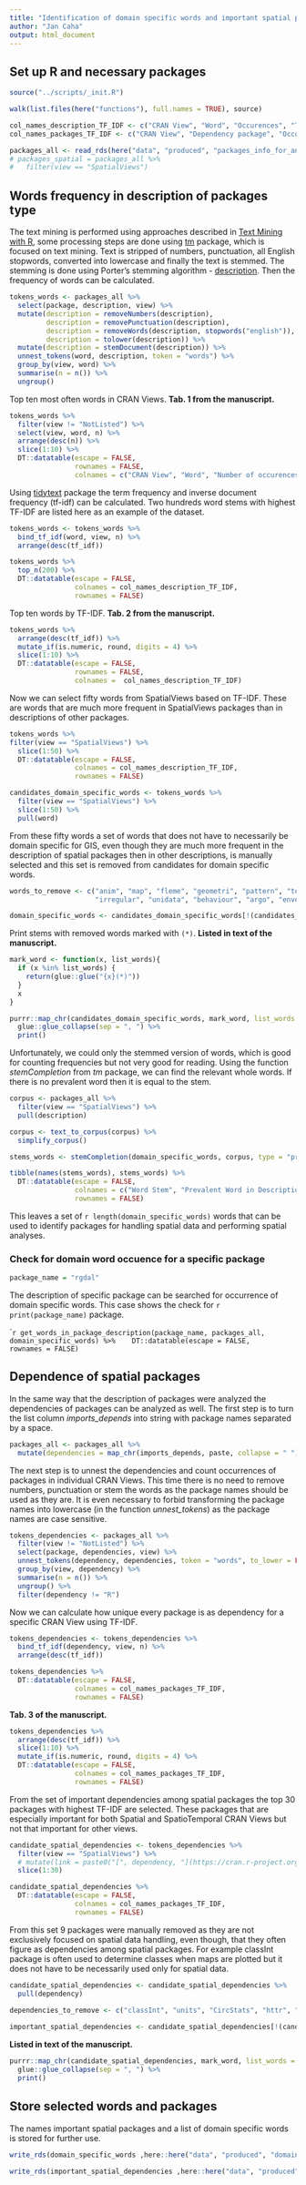 ```yaml
---
title: "Identification of domain specific words and important spatial packages used as dependece"
author: "Jan Caha"
output: html_document
---
```


<link rel="stylesheet" type="text/css" href="https://cdn.datatables.net/1.10.5/css/jquery.dataTables.min.css">
<script src="https://code.jquery.com/jquery-2.1.2.min.js"></script>
<script src="https://cdn.datatables.net/1.10.5/js/jquery.dataTables.min.js"></script>

<script type="text/javascript">
         $(document).ready(function() {
             $("table").DataTable();
         } );
</script>


## Set up R and necessary packages

```r
source("../scripts/_init.R")

walk(list.files(here("functions"), full.names = TRUE), source)

col_names_description_TF_IDF <- c("CRAN View", "Word", "Occurences", "TF", "IDF", "TF-IDF")
col_names_packages_TF_IDF <- c("CRAN View", "Dependency package", "Occurences", "TF", "IDF", "TF-IDF")

packages_all <- read_rds(here("data", "produced", "packages_info_for_analysis.Rdata"))
# packages_spatial = packages_all %>% 
#   filter(view == "SpatialViews")
```

## Words frequency in description of packages type

The text mining is performed using approaches described in [Text Mining with R](https://www.tidytextmining.com/), some processing steps are done using [tm](https://cran.r-project.org/web/packages/tm/index.html) package, which is focused on text mining. Text is stripped of numbers, punctuation, all English stopwords, converted into lowercase and finally the text is stemmed. The stemming is done using Porter's stemming algorithm - [description](http://snowball.tartarus.org/algorithms/porter/stemmer.html). Then the frequency of words can be calculated.

```r
tokens_words <- packages_all %>% 
  select(package, description, view) %>% 
  mutate(description = removeNumbers(description),
         description = removePunctuation(description),
         description = removeWords(description, stopwords("english")),
         description = tolower(description)) %>% 
  mutate(description = stemDocument(description)) %>% 
  unnest_tokens(word, description, token = "words") %>%
  group_by(view, word) %>% 
  summarise(n = n()) %>% 
  ungroup()
```

Top ten most often words in CRAN Views. **Tab. 1 from the manuscript.**

```r
tokens_words %>%
  filter(view != "NotListed") %>% 
  select(view, word, n) %>% 
  arrange(desc(n)) %>% 
  slice(1:10) %>% 
  DT::datatable(escape = FALSE,
                rownames = FALSE,
                colnames = c("CRAN View", "Word", "Number of occurences"))
```

Using [tidytext](https://CRAN.R-project.org/package=tidytext) package the term frequency and inverse document frequency (tf-idf) can be calculated. Two hundreds word stems with highest TF-IDF are listed here as an example of the dataset.

```r
tokens_words <- tokens_words %>% 
  bind_tf_idf(word, view, n) %>% 
  arrange(desc(tf_idf))

tokens_words %>% 
  top_n(200) %>% 
  DT::datatable(escape = FALSE,
                colnames = col_names_description_TF_IDF,
                rownames = FALSE)
```

Top ten words by TF-IDF. **Tab. 2 from the manuscript.**

```r
tokens_words %>% 
  arrange(desc(tf_idf)) %>% 
  mutate_if(is.numeric, round, digits = 4) %>% 
  slice(1:10) %>% 
  DT::datatable(escape = FALSE,
                rownames = FALSE,
                colnames =  col_names_description_TF_IDF)
```

Now we can select fifty words from SpatialViews based on TF-IDF. These are words that are much more frequent in SpatialViews packages than in descriptions of other packages.

```r
tokens_words %>% 
filter(view == "SpatialViews") %>% 
  slice(1:50) %>% 
  DT::datatable(escape = FALSE,
                colnames = col_names_description_TF_IDF,
                rownames = FALSE)

candidates_domain_specific_words <- tokens_words %>% 
  filter(view == "SpatialViews") %>% 
  slice(1:50) %>% 
  pull(word)
```

From these fifty words a set of words that does not have to necessarily be domain specific for GIS, even though they are much more frequent in the description of spatial packages then in other descriptions, is manually selected and this set is removed from candidates for domain specific words.

```r
words_to_remove <- c("anim", "map", "fleme", "geometri", "pattern", "tessel", "postgresql", "interpol",
                     "irregular", "unidata", "behaviour", "argo", "envelop", "acoust")

domain_specific_words <- candidates_domain_specific_words[!(candidates_domain_specific_words %in% words_to_remove)]
```

Print stems with removed words marked with `(*)`. **Listed in text of the manuscript.**

```r
mark_word <- function(x, list_words){
  if (x %in% list_words) {
    return(glue::glue("{x}(*)"))
  }
  x
}

purrr::map_chr(candidates_domain_specific_words, mark_word, list_words = words_to_remove) %>% 
  glue::glue_collapse(sep = ", ") %>% 
  print()
```


Unfortunately, we could only the stemmed version of words, which is good for counting frequencies but not very good for reading. Using the function *stemCompletion* from *tm* package, we can find the relevant whole words. If there is no prevalent word then it is equal to the stem.

```r
corpus <- packages_all %>% 
  filter(view == "SpatialViews") %>% 
  pull(description)

corpus <- text_to_corpus(corpus) %>% 
  simplify_corpus()

stems_words <- stemCompletion(domain_specific_words, corpus, type = "prevalent")

tibble(names(stems_words), stems_words) %>% 
  DT::datatable(escape = FALSE,
                colnames = c("Word Stem", "Prevalent Word in Descriptions of Packages"),
                rownames = FALSE)
```

This leaves a set of `r length(domain_specific_words)` words that can be used to identify packages for handling spatial data and performing spatial analyses.

### Check for domain word occuence for a specific package

```r
package_name = "rgdal"
```


The description of specific package can be searched for occurrence of domain specific words. This case shows the check for `r print(package_name)` package.

````r
get_words_in_package_description(package_name, packages_all, domain_specific_words) %>% 
  DT::datatable(escape = FALSE,
                rownames = FALSE)
```

## Dependence of spatial packages

In the same way that the description of packages were analyzed the dependencies of packages can be analyzed as well. The first step is to turn the list column *imports_depends* into string with package names separated by a space.

```r
packages_all <- packages_all %>% 
  mutate(dependencies = map_chr(imports_depends, paste, collapse = " "))
```

The next step is to unnest the dependencies and count occurrences of packages in individual CRAN Views. This time there is no need to remove numbers, punctuation or stem the words as the package names should be used as they are. It is even necessary to forbid transforming the package names into lowercase (in the function *unnest_tokens*) as the package names are case sensitive.

```r
tokens_dependencies <- packages_all %>% 
  filter(view != "NotListed") %>% 
  select(package, dependencies, view) %>% 
  unnest_tokens(dependency, dependencies, token = "words", to_lower = FALSE) %>%
  group_by(view, dependency) %>% 
  summarise(n = n()) %>% 
  ungroup() %>% 
  filter(dependency != "R")
```

Now we can calculate how unique every package is as dependency for a specific CRAN View using TF-IDF.

```r
tokens_dependencies <- tokens_dependencies %>% 
  bind_tf_idf(dependency, view, n) %>% 
  arrange(desc(tf_idf))

tokens_dependencies %>% 
  DT::datatable(escape = FALSE,
                colnames = col_names_packages_TF_IDF,
                rownames = FALSE)
```


**Tab. 3 of the manuscript.**

```r
tokens_dependencies %>% 
  arrange(desc(tf_idf)) %>% 
  slice(1:10) %>% 
  mutate_if(is.numeric, round, digits = 4) %>% 
  DT::datatable(escape = FALSE,
                colnames = col_names_packages_TF_IDF,
                rownames = FALSE)
```

From the set of important dependencies among spatial packages the top 30 packages with highest TF-IDF are selected. These packages that are especially important for both Spatial and SpatioTemporal CRAN Views but not that important for other views.

```r
candidate_spatial_dependencies <- tokens_dependencies %>% 
  filter(view == "SpatialViews") %>% 
  # mutate(link = paste0("[", dependency, "](https://cran.r-project.org/web/packages/", dependency, "/index.html)")) %>% 
  slice(1:30)

candidate_spatial_dependencies %>% 
  DT::datatable(escape = FALSE,
                colnames = col_names_packages_TF_IDF,
                rownames = FALSE)
```

From this set 9 packages were manually removed as they are not exclusively focused on spatial data handling, even though, that they often figure as dependencies among spatial packages. For example classInt package is often used to determine classes when maps are plotted but it does not have to be necessarily used only for spatial data. 

```r
candidate_spatial_dependencies <- candidate_spatial_dependencies %>% 
  pull(dependency)

dependencies_to_remove <- c("classInt", "units", "CircStats", "httr", "spam", "intervals", "deldir", "lubridate")
                            
important_spatial_dependencies <- candidate_spatial_dependencies[!(candidate_spatial_dependencies %in% dependencies_to_remove)]
```

**Listed in text of the manuscript.**

```r
purrr::map_chr(candidate_spatial_dependencies, mark_word, list_words = dependencies_to_remove) %>% 
  glue::glue_collapse(sep = ", ") %>% 
  print()
```


## Store selected words and packages

The names important spatial packages and a list of domain specific words is stored for further use.

```r
write_rds(domain_specific_words ,here::here("data", "produced", "domain_specific_words.Rdata"))

write_rds(important_spatial_dependencies ,here::here("data", "produced", "important_spatial_dependencies.Rdata"))
```
